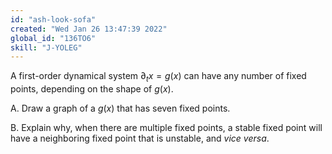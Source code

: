 ```yaml
---
id: "ash-look-sofa"
created: "Wed Jan 26 13:47:39 2022"
global_id: "136TO6"
skill: "J-YOLEG"
---
```


A first-order dynamical system $\partial_t x = g(x)$ can have any number of fixed points, depending on the shape of $g(x)$.

A. Draw a graph of a $g(x)$ that has seven fixed points.

B. Explain why, when there are multiple fixed points, a stable fixed point will have a neighboring fixed point that is unstable, and *vice versa*. 


